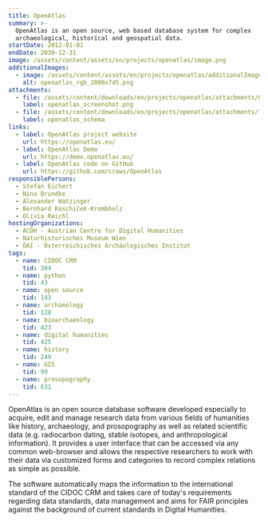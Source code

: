 ```yaml
---
title: OpenAtlas
summary: >-
  OpenAtlas is an open source, web based database system for complex
  archaeological, historical and geospatial data.
startDate: 2012-01-01
endDate: 2030-12-31
image: /assets/content/assets/en/projects/openatlas/image.png
additionalImages:
  - image: /assets/content/assets/en/projects/openatlas/additionalImages/0/image.png
    alt: openatlas_rgb_2000x745.png
attachments:
  - file: /assets/content/downloads/en/projects/openatlas/attachments/0/file.png
    label: openatlas_screenshot.png
  - file: /assets/content/downloads/en/projects/openatlas/attachments/1/file.png
    label: openatlas_schema
links:
  - label: OpenAtlas project website
    url: https://openatlas.eu/
  - label: OpenAtlas Demo
    url: https://demo.openatlas.eu/
  - label: OpenAtlas code on GitHub
    url: https://github.com/craws/OpenAtlas
responsiblePersons:
  - Stefan Eichert
  - Nina Brundke
  - Alexander Watzinger
  - Bernhard Koschiček-Krombholz
  - Olivia Reichl
hostingOrganizations:
  - ACDH - Austrian Centre for Digital Humanities
  - Naturhistorisches Museum Wien
  - ÖAI - Österreichisches Archäologisches Institut
tags:
  - name: CIDOC CRM
    tid: 384
  - name: python
    tid: 43
  - name: open source
    tid: 143
  - name: archaeology
    tid: 128
  - name: bioarchaeology
    tid: 423
  - name: digital humanities
    tid: 425
  - name: history
    tid: 249
  - name: GIS
    tid: 99
  - name: prosopography
    tid: 631
---
```

OpenAtlas is an open source database software developed especially to acquire, edit and manage research data from various fields of humanities like history, archaeology, and prosopography as well as related scientific data (e.g. radiocarbon dating, stable isotopes, and anthropological information). It provides a user interface that can be accessed via any common web-browser and allows the respective researchers to work with their data via customized forms and categories to record complex relations as simple as possible.

The software automatically maps the information to the international standard of the CIDOC CRM and takes care of today's requirements regarding data standards, data management and aims for FAIR principles against the background of current standards in Digital Humanities.
